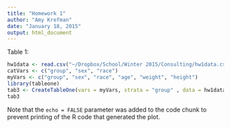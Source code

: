 ```yaml
---
title: "Homework 1"
author: "Amy Krefman"
date: "January 18, 2015"
output: html_document
---
```


Table 1:

```r
hw1data <- read.csv("~/Dropbox/School/Winter 2015/Consulting/hw1data.csv")
catVars <- c("group", "sex", "race")
myVars <- c("group", "sex", "race", "age", "weight", "height")
library(tableone)
tab3 <- CreateTableOne(vars = myVars, strata = "group" , data = hw1data, factorVars = catVars)
tab3
```

Note that the `echo = FALSE` parameter was added to the code chunk to prevent printing of the R code that generated the plot.
